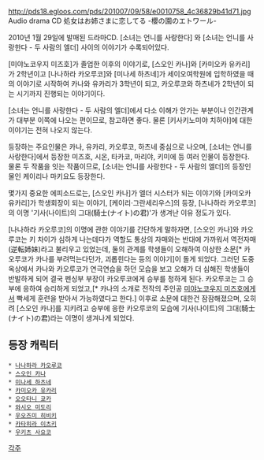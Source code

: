 http://pds18.egloos.com/pds/201007/09/58/e0010758_4c36829b41d71.jpg
Audio drama CD 処女はお姉さまに恋してる -櫻の園のエトワール- 

2010년 1월 29일에 발매된 드라마CD. [소녀는 언니를 사랑한다] 와 [소녀는 언니를 사랑한다 - 두 사람의 엘더] 사이의 이야기가 수록되어있다.

[미야노코우지 미즈호]가 졸업한 이후의 이야기로, [스오인 카나]와 [카미오카 유카리]가 2학년이고 [나나하라 카오루코]와 [미나세 하츠네]가 세이오여학원에 입학하였을 때의 이야기로 시작하여 카나와 유카리가 3학년이 되고, 카오루코와 하츠네가 2학년이 되는 시기까지 진행되는 이야기이다.

[소녀는 언니를 사랑한다 - 두 사람의 엘더]에서 다소 이해가 안가는 부분이나 인간관계가 대부분 이쪽에 나오는 편이므로, 참고하면 좋다. 물론 [키사키노미야 치하야]에 대한 이야기는 전혀 나오지 않는다.

등장하는 주요인물은 카나, 유카리, 카오루코, 하츠네 중심으로 나오며, [소녀는 언니를 사랑한다]에서 등장한 미즈호, 시온, 타카코, 마리야, 키미에 등 여러 인물이 등장한다. 물론 두 작품을 잇는 작품이므로, [소녀는 언니를 사랑한다 - 두 사람의 엘더]의 등장인물인 케이리나 마키요도 등장한다.

몇가지 중요한 에피소드로는, [스오인 카나]가 엘더 시스터가 되는 이야기와 [카미오카 유카리]가 학생회장이 되는 이야기, [케이리·그란세리우스]의 등장, [나나하라 카오루코]의 이명 '기사(나이트)의 그대(騎士(ナイト)の君)'가 생겨난 이유 정도가 있다.

[나나하라 카오루코]의 이명에 관한 이야기를 간단하게 말하자면, [스오인 카나]와 카오루코는 키 차이가 심하게 나는데다가 역할도 통상의 자매와는 반대에 가까워서 역전자매(逆転姉妹)라고 불리우고 있었는데, 둘의 관계를 학생들이 오해하여 이상한 소문[* 카오루코가 카나를 부려먹는다던가, 괴롭힌다는 등의 이야기]이 돌게 되었다. 그러던 도중 옥상에서 카나와 카오루코가 연극연습을 하던 모습을 보고 오해가 더 심해진 학생들이 반발하게 되어 결국 펜싱부 부장이 카오루코에게 승부를 청하게 된다. 카오루코는 그 승부에 응하여 승리하게 되었고,[* 카나의 소개로 전작의 주인공 [[미야노코우지 미즈호]]에게서 빡세게 훈련을 받아서 가능하였다고 한다.] 이후로 소문에 대한건 잠잠해졌으며, 오히려 [스오인 카나]를 지키려고 승부에 응한 카오루코의 모습에 기사(나이트)의 그대(騎士(ナイト)の君)라는 이명이 생겨나게 되었다.

== 등장 캐릭터 ==
 * [[나나하라 카오루코]]
 * [[스오인 카나]]
 * [[미나세 하츠네]]
 * [[카미오카 유카리]]
 * [[오오타니 쿄카]]
 * [[와시오 미도리]]
 * [[우오즈미 히비키]]
 * [[카타히라 이츠키]]
 * [[우키츠 사요코]]

[[각주]]

